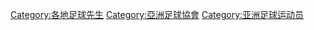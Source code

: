[[Category:各地足球先生|Category:各地足球先生]]
[[Category:亞洲足球協會|Category:亞洲足球協會]]
[[Category:亚洲足球运动员|Category:亚洲足球运动员]]